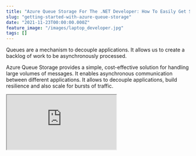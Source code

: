 ```yaml
---
title: "Azure Queue Storage For The .NET Developer: How To Easily Get Started"
slug: "getting-started-with-azure-queue-storage"
date: "2021-11-23T00:00:00.000Z"
feature_image: "/images/laptop_developer.jpg"
tags: []
---
```


Queues are a mechanism to decouple applications. It allows us to create a backlog of work to be asynchronously processed.

Azure Queue Storage provides a simple, cost-effective solution for handling large volumes of messages. It enables asynchronous communication between different applications. It allows to decouple applications, build resilience and also scale for bursts of traffic.

<iframe src="https://www.youtube.com/embed/5oTX6srQdOE" />

In this post, let's explore how to create Azure Queue Storage and use this from an ASP NET Core application. The steps are very much the same if you look to use this from any .NET application.

Creating a Queue
----------------

To start using the Queue, let's first create it in Azure. The easiest way is to create it using the Azure portal.

In a real-world application, you can use scripts to automate this or, even better, use Infrastructure as Code (IAC) to automate these from your build and deploy pipeline.

But for now, let's head over to the Azure Portal and search from 'Azure Storage Account'.

An Azure Queue Storage lives under a Storage account in Azure. To create a queue, we first need to create a storage account.

![Create an Azure Storage Account from Azure Portal](/images/azure_storage_account_create_portal.jpg)

Once created, we can add Queues under the Storage account, as shown below.

![Create a Queue under Storage Account from Azure Portal](/images/azure_storage_account_create_queue.jpg)

Connecting to Azure Queue from .NET
-----------------------------------

With Queue Storage created, we can start using it from our application. Queue Storage is excellent when you want to decouple long-running workloads to happen in the background. It prevents users from having to wait till long precesses are completed.

The NuGet package [Azure.Storage.Queues](https://github.com/Azure/azure-sdk-for-net/blob/Azure.Storage.Queues_12.8.0/sdk/storage/Azure.Storage.Queues/README.md) provides the libraries required to connect to Queue Storage. Once installed, use the `QueueClient` class to send and receive messages.

The `QueueClient` requires a Connection String to authorize and authenticate. It is available from the Azure Portal from the Access Keys section under the Storage Account (as shown below).

![Azure Queue Storage Access Keys](/images/azure_queue_storage_access_keys.jpg)

Azure Queue Storage Access Keys

_Later in the post, I'll show you how to connect to the Queue without a connection string and using Managed Identity._

Sending Messages
----------------

Create a new ASP NET Core application using the default template. It has a WeatherForecast controller, which we can integrate with Queue Storage.

Let's assume we now need to POST new weather data to our application. But adding weather data involves some processing work, and we want this to happen in the background. So the user would simply be posting new weather data, and we will send this message to a queue to be processed separately.

For now, let's use the `QueueClient` and the Connection string to connect to the Queue Storage. Using the `SendMessageAsync` method, we can send messages to the Queue.

    [HttpPost]
    public async Task Post([FromBody]WeatherForecast weatherForecast, CancellationToken cancellationToken)
    {
        var connectionString = "<Connection String>"
        var queueName = "add-weatherdata";
        var client = new QueueClient(connectionString, queueName);
        var message = JsonSerializer.Serialize(weatherForecast);
        await client.SendMessageAsync(message,  cancellationToken);
    }
    

The `POST` method adds a message to the Queue and makes it available for processing to any application listening on that Queue.

![New Message in Azure Queue](/images/azure_queue_storage_new_message.jpg)

Messages added to the Queue have an Id, Insertion time, Expiration time, and Dequeue count in addition to the actual message.

*   **Insertion time** → The time of insertion of the message into the Queue
*   **Expiration time** → By default, it is seven days, after which the message will automatically expire and get deleted from the Queue
*   **Dequeue count →** Indicates the number of times the message was read from the Queue and placed back

The `SendMessageAsync` has [overloaded methods,](https://docs.microsoft.com/en-us/dotnet/api/azure.storage.queues.queueclient.sendmessageasync?view=azure-dotnet&WT.mc_id=AZ-MVP-5003875#definition) that allows to explicitly set the Expiration time and also a Visibility timeout.

The Visibility timeout specifies the delay after which a message will show up in the Queue after adding. So if you set a value of 60 seconds, the message will appear in the Queue (and be available for processing only after 60 seconds).

To create messages that never expire, set the `timeToLive` as a negative value.

Reading Messages
----------------

Messages dropped into the Queue can be picked up by another application to process. Below I have a simple Background Task that runs every 10 seconds and reads a message from the Queue.

    protected override async Task ExecuteAsync(CancellationToken stoppingToken)
    {
        while (!stoppingToken.IsCancellationRequested)
        {
            _logger.LogInformation("Reading from queue");
            var queueMessage = await _queueClient.ReceiveMessageAsync();
            if (queueMessage.Value != null)
            {
                var weatherData = JsonSerializer.Deserialize<WeatherForecast>(queueMessage.Value.MessageText);
                _logger.LogInformation("New Mesasge Read: {weatherData}", weatherData);
                // APplication process
                await _queueClient.DeleteMessageAsync(queueMessage.Value.MessageId, queueMessage.Value.PopReceipt);
            }
            await Task.Delay(TimeSpan.FromSeconds(10));
        }
    }
    

The `ReveiveMessagesAsync` method reads one or more messages from the Queue. It removes the message from the Queue for 30 seconds (by default or the specified `visibilityTimeout`).

Once the message processing is complete, the message must be deleted from the Queue so that it is not picked up again for processing. If not deleted, it will be available back in the Queue after the `visibilityTimeout`.

Azure Storage Explorer
----------------------

The [Azure Storage Explorer](https://azure.microsoft.com/en-us/features/storage-explorer/#overview) tool allows managing storage accounts from desktops.  It will enable the management of storage accounts across multiple subscriptions and accounts.

![Azure Storage Explorer to explore Queue storage.](/images/azure_storage_explorer.jpg)

When reading messages from the Queue, the explorer tool uses the [Peek](https://docs.microsoft.com/en-us/dotnet/api/azure.storage.queues.queueclient.peekmessageasync?view=azure-dotnet) functionality. With Peek, the message is not removed from the Queue and is still available for processing for other applications looking at the same Queue.

Dependency Injection of Queue Client
------------------------------------

Anytime you need to interact with the Azure Queue from a .NET application, you need an instance of a `QueueClient`. Rather than explicitly creating an instance, it's easier to dependency inject.

The `[Microsoft.Extensions.Azure](https://www.nuget.org/packages/Microsoft.Extensions.Azure/)` Nuget package allows to easily integrate different Azure clients with [.NET Dependency Injection (DI)](https://www.youtube.com/watch?v=YR6HkvNBpX4) and configuration systems.

In the `ConfigureServices` method of the `Startup.cs` class, we can register the QueueClient for the application.

    services
        .AddAzureClients(builder =>
        {
            builder.AddClient<QueueClient, QueueClientOptions>((_, _, _) =>
            {
                var connectionString = "<Connection String>";
                      var queueName = "add-weatherdata";
                return new QueueClient(connectionString, queueName);
            });
        });
    

Once registered in the DI container, we can request an instance of `QueueClient` in the constructor. The .NET DI will inject it automatically at runtime.

    public WeatherForecastController(
        ILogger<WeatherForecastController> logger, QueueClient queueClient)
    {
        _logger = logger;
        _queueClient = queueClient;
    }
    

Using Managed Identity To Connect To Azure Queue
------------------------------------------------

The above code, when registering the `QueueClient` still uses the Connection String. Managing Credentials and ConnectionString's can become a bit tricky, so it's best to avoid needing to use them in the first place.  Azure Managed Identity eliminates the need for Connection Strings to authenticate with resources.

Using the [DefaultAzureCredential](https://github.com/Azure/azure-sdk-for-net/blob/727ab08412e60394b6fea8b13cac47d83aca1f3b/sdk/identity/Azure.Identity/README.md#defaultazurecredential) part of the [Azure.Identity](https://github.com/Azure/azure-sdk-for-net/blob/727ab08412e60394b6fea8b13cac47d83aca1f3b/sdk/identity/Azure.Identity/README.md) library we can connect to Azure Queues without needing a connection string.

[

DefaultAzureCredential: Unifying How We Get Azure AD Token

Azure Identity library provides Azure Active Directory token authentication support across the Azure SDK

![](/images/favicon.ico)Rahul NathRahul Pulikkot Nath

![](/images/pfx_security.jpg)

](__GHOST_URL__/blog/defaultazurecredential-from-azure-sdk)

To enable Managed Identity connection on Azure Queue, head over to the Azure portal and add a new role assignment under the '_Access Control (IAM)_' section. You can grant access to individuals, groups, or application identities to connect to the Queue Storage.

Below I have added my email address to the _Storage Queue Data Contributor_ role. It allows to read, edit, delete messages from the Queue. When working on your local development, you can configure the IDE to connect and retrieve the token to use with `DefaultAzureCredential`.

azure\_queue\_iam\_role\_assignment.jpg

![Access Control (IAM) Enable Storage Queue Data Contributor Role to access Queue.](/images/azure_queue_iam_role_assignment.jpg)

The below code no longer uses a Connection String to connect to the Azure Queue. When [running on the local machine](__GHOST_URL__/blog/azure-managed-service-identity-and-local-development/), it can automatically pick up the user logged in to Visual Studio or other supported IDE's. If the application is running in Azure infrastructure, enable Identity on the resource and grant it permissions using the Access Control (IAM).

    var credential = new DefaultAzureCredential();
    var queueUri = new Uri("https://youtubestoragetest.queue.core.windows.net/myqueue");
    return new QueueClient(queueUri, credential);
    

I hope this helps you to get started with Azure Queue Storage and build disconnected applications.